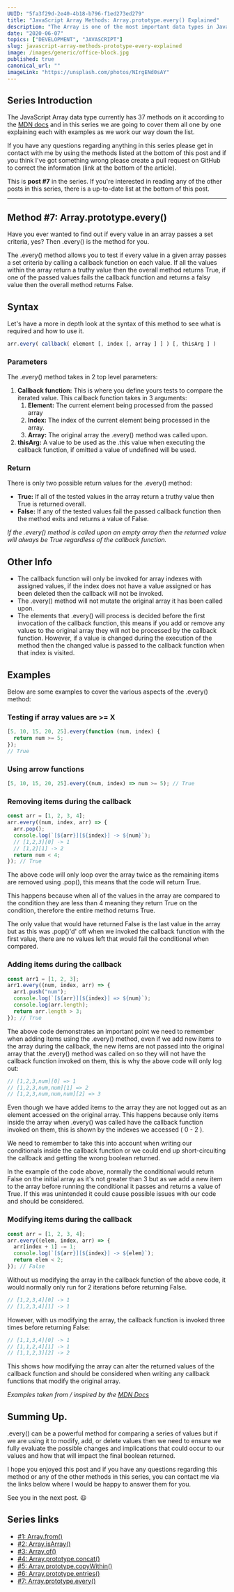```yaml
---
UUID: "5fa3f29d-2e40-4b18-b796-f1ed273ed279"
title: "JavaScript Array Methods: Array.prototype.every() Explained"
description: "The Array is one of the most important data types in JavaScript, here is everything you need to know about the Array method Array.prototype.every()."
date: "2020-06-07"
topics: ["DEVELOPMENT", "JAVASCRIPT"]
slug: javascript-array-methods-prototype-every-explained
image: /images/generic/office-block.jpg
published: true
canonical_url: ""
imageLink: "https://unsplash.com/photos/NIrgENd0sAY"
---
```


## Series Introduction

The JavaScript Array data type currently has 37 methods on it according to the [MDN docs](https://developer.mozilla.org/en-US/docs/Web/JavaScript/Reference/Global_Objects/Array) and in this series we are going to cover them all one by one explaining each with examples as we work our way down the list.

If you have any questions regarding anything in this series please get in contact with me by using the methods listed at the bottom of this post and if you think I've got something wrong please create a pull request on GitHub to correct the information (link at the bottom of the article).

This is **post #7** in the series. If you're interested in reading any of the other posts in this series, there is a up-to-date list at the bottom of this post.

---

## Method #7: Array.prototype.every()

Have you ever wanted to find out if every value in an array passes a set criteria, yes? Then .every() is the method for you.

The .every() method allows you to test if every value in a given array passes a set criteria by calling a callback function on each value. If all the values within the array return a truthy value then the overall method returns True, if one of the passed values fails the callback function and returns a falsy value then the overall method returns False.

## Syntax

Let's have a more in depth look at the syntax of this method to see what is required and how to use it.

```jsx
arr.every( callback( element [, index [, array ] ] ) [, thisArg ] )
```

### Parameters

The .every() method takes in 2 top level parameters:

1. **Callback function:** This is where you define yours tests to compare the iterated value. This callback function takes in 3 arguments:
   1. **Element:** The current element being processed from the passed array
   2. **Index:** The index of the current element being processed in the array.
   3. **Array:** The original array the .every() method was called upon.
2. **thisArg:** A value to be used as the .this value when executing the callback function, if omitted a value of undefined will be used.

### Return

There is only two possible return values for the .every() method:

- **True:** If all of the tested values in the array return a truthy value then True is returned overall.
- **False:** If any of the tested values fail the passed callback function then the method exits and returns a value of False.

_If the .every() method is called upon an empty array then the returned value will always be True regardless of the callback function._

## Other Info

- The callback function will only be invoked for array indexes with assigned values, if the index does not have a value assigned or has been deleted then the callback will not be invoked.
- The .every() method will not mutate the original array it has been called upon.
- The elements that .every() will process is decided before the first invocation of the callback function, this means if you add or remove any values to the original array they will not be processed by the callback function. However, if a value is changed during the execution of the method then the changed value is passed to the callback function when that index is visited.

## Examples

Below are some examples to cover the various aspects of the .every() method:

### Testing if array values are >= X

```jsx
[5, 10, 15, 20, 25].every(function (num, index) {
  return num >= 5;
});
// True
```

### Using arrow functions

```jsx
[5, 10, 15, 20, 25].every((num, index) => num >= 5); // True
```

### Removing items during the callback

```jsx
const arr = [1, 2, 3, 4];
arr.every((num, index, arr) => {
  arr.pop();
  console.log(`[${arr}][${index}] -> ${num}`);
  // [1,2,3][0] -> 1
  // [1,2][1] -> 2
  return num < 4;
}); // True
```

The above code will only loop over the array twice as the remaining items are removed using .pop(), this means that the code will return True.

This happens because when all of the values in the array are compared to the condition they are less than 4 meaning they return True on the condition, therefore the entire method returns True.

The only value that would have returned False is the last value in the array but as this was .pop()'d' off when we invoked the callback function with the first value, there are no values left that would fail the conditional when compared.

### Adding items during the callback

```jsx
const arr1 = [1, 2, 3];
arr1.every((num, index, arr) => {
  arr1.push("num");
  console.log(`[${arr}][${index}] => ${num}`);
  console.log(arr.length);
  return arr.length > 3;
}); // True
```

The above code demonstrates an important point we need to remember when adding items using the .every() method, even if we add new items to the array during the callback, the new items are not passed into the original array that the .every() method was called on so they will not have the callback function invoked on them, this is why the above code will only log out:

```jsx
// [1,2,3,num][0] => 1
// [1,2,3,num,num][1] => 2
// [1,2,3,num,num,num][2] => 3
```

Even though we have added items to the array they are not logged out as an element accessed on the original array. This happens because only items inside the array when .every() was called have the callback function invoked on them, this is shown by the indexes we accessed ( 0 - 2 ).

We need to remember to take this into account when writing our conditionals inside the callback function or we could end up short-circuiting the callback and getting the wrong boolean returned.

In the example of the code above, normally the conditional would return False on the initial array as it's not greater than 3 but as we add a new item to the array before running the conditional it passes and returns a value of True. If this was unintended it could cause possible issues with our code and should be considered.

### Modifying items during the callback

```jsx
const arr = [1, 2, 3, 4];
arr.every((elem, index, arr) => {
  arr[index + 1] -= 1;
  console.log(`[${arr}][${index}] -> ${elem}`);
  return elem < 2;
}); // False
```

Without us modifying the array in the callback function of the above code, it would normally only run for 2 iterations before returning False.

```jsx
// [1,2,3,4][0] -> 1
// [1,2,3,4][1] -> 1
```

However, with us modifying the array, the callback function is invoked three times before returning False:

```jsx
// [1,1,3,4][0] -> 1
// [1,1,2,4][1] -> 1
// [1,1,2,3][2] -> 2
```

This shows how modifying the array can alter the returned values of the callback function and should be considered when writing any callback functions that modify the original array.

_Examples taken from / inspired by the [MDN Docs](https://developer.mozilla.org/en-US/docs/Web/JavaScript/Reference/Global_Objects/Array/every)_

## Summing Up.

.every() can be a powerful method for comparing a series of values but if we are using it to modify, add, or delete values then we need to ensure we fully evaluate the possible changes and implications that could occur to our values and how that will impact the final boolean returned.

I hope you enjoyed this post and if you have any questions regarding this method or any of the other methods in this series, you can contact me via the links below where I would be happy to answer them for you.

See you in the next post. 😃

## Series links

- [#1: Array.from()](/blog/javascript-array-methods-from-explained)
- [#2: Array.isArray()](/blog/javascript-array-methods-isarray-explained)
- [#3: Array.of()](/blog/javascript-array-methods-of-explained)
- [#4: Array.prototype.concat()](/blog/javascript-array-methods-prototype-concat-explained)
- [#5: Array.prototype.copyWithin()](/blog/javascript-array-methods-prototype-copywithin-explained)
- [#6: Array.prototype.entries()](/blog/javascript-array-methods-prototype-entries-explained)
- [#7: Array.prototype.every()](/blog/javascript-array-methods-prototype-every-explained)

